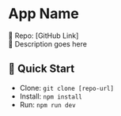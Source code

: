 # App Name

📂 Repo: [GitHub Link]  
📝 Description goes here  

## 🚀 Quick Start
- Clone: `git clone [repo-url]`
- Install: `npm install`
- Run: `npm run dev`
